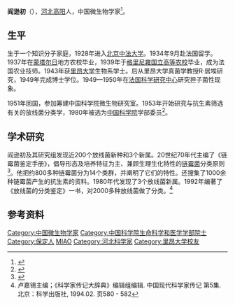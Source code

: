 '''阎逊初'''（{{bd|1912年|2月24日|1994年|4月5日}}），[[河北|河北]][[高阳县|高阳]]人，中国微生物学家<ref>{{cite book|title=微生物学报|url=http://books.google.com/books?id=Du9KAAAAYAAJ|year=2003|publisher=科学出版社}}</ref>。

== 生平 ==
生于一个知识分子家庭，1928年进入[[北京中法大学|北京中法大学]]。1934年9月赴法国留学。1937年在[[蒙塔尔日|蒙塔尔日]]地方农校毕业，1939年于[[格里尼雍国立高等农校|格里尼雍国立高等农校]]毕业，成为法国农业技师。1943年获[[里昂大学|里昂大学]]生物系学士。后从里昂大学真菌学教授R·居埃研究，1949年完成博士学位。1949—1950年在[[法国科学研究中心|法国科学研究中心]]研究担子菌性现象。

1951年回国，参加筹建中国科学院微生物研究室。1953年开始研究与抗生素筛选有关的放线菌分类学，1980年被选为[[中国科学院|中国科学院]]学部委员<ref>{{cite book|title=广西通志: 生物志|url=http://books.google.com/books?id=jEoLAQAAMAAJ|publisher=广西人民出版社|page=475}}</ref>。

== 学术研究 ==
阎逊初及其研究组发现近200个放线菌新种和3个新属。20世纪70年代主编了《链霉菌鉴定手册》，倡导形态及培养特征为主、兼顾生理生化特性的[[链霉菌|链霉菌]]分类原则<ref>{{cite book|title=中国科学家辞典|url=http://books.google.com/books?id=8RFMAQAAIAAJ|publisher=山东科学技术出版社|page=411}}</ref>。他把约800多种链霉菌分为14个类群，并阐明了它们的特性。还搜集了1000余种链霉菌产生的抗生素的资料。1980年代发现了3个放线菌新属。1992年编著了《放线菌的分类鉴定》一书，对2000多种放线菌做了分类。<ref>卢嘉锡主编；《科学家传记大辞典》编辑组编辑. 中国现代科学家传记 第5集. 北京：科学出版社, 1994.02. 页580 - 582</ref>

==参考资料==
{{reflist}}

{{中国科学院生命科学和医学学部院士}}

{{Authority control}}
{{DEFAULTSORT:Yan, Xunchu}}
[[Category:中国微生物学家|Category:中国微生物学家]]
[[Category:中国科学院生命科学和医学学部院士|Category:中国科学院生命科学和医学学部院士]]
[[Category:保定人|Category:保定人]]
[[Category:閻姓|MIAO]]
[[Category:河北科学家|Category:河北科学家]]
[[Category:里昂大学校友|Category:里昂大学校友]]